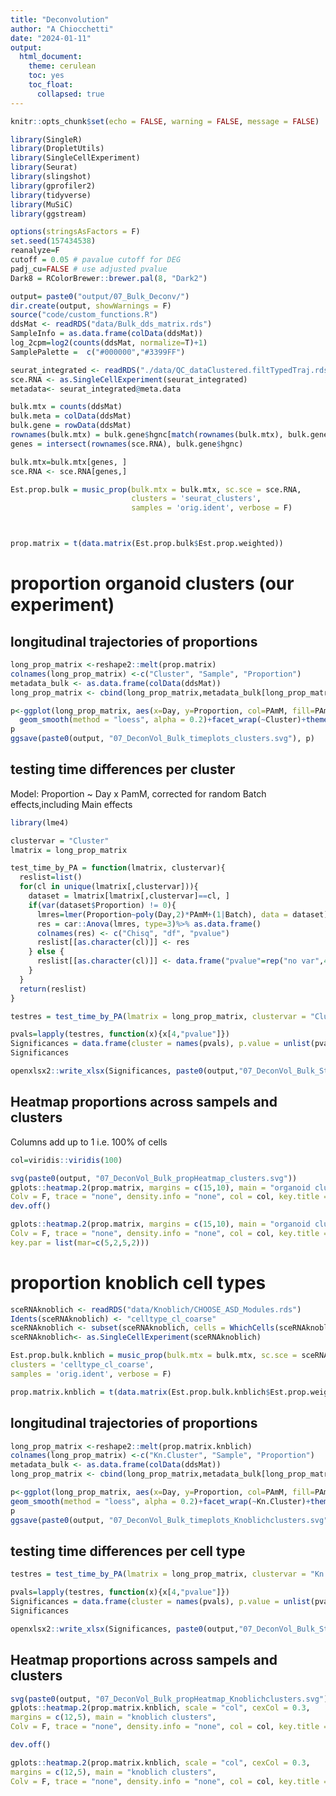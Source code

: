 ```yaml
---
title: "Deconvolution"
author: "A Chiocchetti"
date: "2024-01-11"
output:
  html_document:
    theme: cerulean
    toc: yes
    toc_float:
      collapsed: true
---
```


```r
knitr::opts_chunk$set(echo = FALSE, warning = FALSE, message = FALSE)
```

```r
library(SingleR)
library(DropletUtils)
library(SingleCellExperiment)
library(Seurat)
library(slingshot)
library(gprofiler2)
library(tidyverse)
library(MuSiC)
library(ggstream)
```

```r
options(stringsAsFactors = F)
set.seed(157434538)
reanalyze=F
cutoff = 0.05 # pavalue cutoff for DEG
padj_cu=FALSE # use adjusted pvalue 
Dark8 = RColorBrewer::brewer.pal(8, "Dark2")
```

```r
output= paste0("output/07_Bulk_Deconv/")
dir.create(output, showWarnings = F)
source("code/custom_functions.R")
ddsMat <- readRDS("data/Bulk_dds_matrix.rds")
SampleInfo = as.data.frame(colData(ddsMat))
log_2cpm=log2(counts(ddsMat, normalize=T)+1)
SamplePalette =  c("#000000","#3399FF")

seurat_integrated <- readRDS("./data/QC_dataClustered.filtTypedTraj.rds")
sce.RNA <- as.SingleCellExperiment(seurat_integrated)
metadata<- seurat_integrated@meta.data
```

```r
bulk.mtx = counts(ddsMat)
bulk.meta = colData(ddsMat)
bulk.gene = rowData(ddsMat)
rownames(bulk.mtx) = bulk.gene$hgnc[match(rownames(bulk.mtx), bulk.gene$entrez_gene)]
genes = intersect(rownames(sce.RNA), bulk.gene$hgnc)

bulk.mtx=bulk.mtx[genes, ]
sce.RNA <- sce.RNA[genes,]

Est.prop.bulk = music_prop(bulk.mtx = bulk.mtx, sc.sce = sce.RNA, 
                           clusters = 'seurat_clusters',
                           samples = 'orig.ident', verbose = F)



prop.matrix = t(data.matrix(Est.prop.bulk$Est.prop.weighted))
```


# proportion organoid clusters (our experiment)

## longitudinal trajectories of proportions

```r
long_prop_matrix <-reshape2::melt(prop.matrix)
colnames(long_prop_matrix) <-c("Cluster", "Sample", "Proportion")
metadata_bulk <- as.data.frame(colData(ddsMat))
long_prop_matrix <- cbind(long_prop_matrix,metadata_bulk[long_prop_matrix$Sample,])

p<-ggplot(long_prop_matrix, aes(x=Day, y=Proportion, col=PAmM, fill=PAmM))+
  geom_smooth(method = "loess", alpha = 0.2)+facet_wrap(~Cluster)+theme_classic()
p
ggsave(paste0(output, "07_DeconVol_Bulk_timeplots_clusters.svg"), p)
```

## testing time differences per cluster 

Model: Proportion ~ Day x PamM, corrected for random Batch effects,including Main effects

```r
library(lme4)

clustervar = "Cluster"
lmatrix = long_prop_matrix

test_time_by_PA = function(lmatrix, clustervar){
  reslist=list()
  for(cl in unique(lmatrix[,clustervar])){
    dataset = lmatrix[lmatrix[,clustervar]==cl, ]
    if(var(dataset$Proportion) != 0){
      lmres=lmer(Proportion~poly(Day,2)*PAmM+(1|Batch), data = dataset)
      res = car::Anova(lmres, type=3)%>% as.data.frame()
      colnames(res) <- c("Chisq", "df", "pvalue")
      reslist[[as.character(cl)]] <- res 
    } else {
      reslist[[as.character(cl)]] <- data.frame("pvalue"=rep("no var",4))
    }
  } 
  return(reslist)
}

testres = test_time_by_PA(lmatrix = long_prop_matrix, clustervar = "Cluster")

pvals=lapply(testres, function(x){x[4,"pvalue"]})
Significances = data.frame(cluster = names(pvals), p.value = unlist(pvals,recursive = F))
Significances

openxlsx2::write_xlsx(Significances, paste0(output,"07_DeconVol_Bulk_StatTimecourseDiff_clusters.xslx"))
```

## Heatmap proportions across sampels and clusters

Columns add up to 1 i.e. 100% of cells 

```r

col=viridis::viridis(100)

svg(paste0(output, "07_DeconVol_Bulk_propHeatmap_clusters.svg"))
gplots::heatmap.2(prop.matrix, margins = c(15,10), main = "organoid clusters",cexCol = 0.3,
Colv = F, trace = "none", density.info = "none", col = col, key.title = "prop", key.xlab = "proportion", key.par = list(mar=c(5,2,5,2)))
dev.off()

gplots::heatmap.2(prop.matrix, margins = c(15,10), main = "organoid clusters", cexCol = 0.3,
Colv = F, trace = "none", density.info = "none", col = col, key.title = "prop", key.xlab = "proportion", 
key.par = list(mar=c(5,2,5,2)))

```
# proportion knoblich cell types 

```r
sceRNAknoblich <- readRDS("data/Knoblich/CHOOSE_ASD_Modules.rds")
Idents(sceRNAknoblich) <- "celltype_cl_coarse"
sceRNAknoblich <- subset(sceRNAknoblich, cells = WhichCells(sceRNAknoblich, downsample = 500))
sceRNAknoblich<- as.SingleCellExperiment(sceRNAknoblich)

Est.prop.bulk.knblich = music_prop(bulk.mtx = bulk.mtx, sc.sce = sceRNAknoblich, 
clusters = 'celltype_cl_coarse',
samples = 'orig.ident', verbose = F)

prop.matrix.knblich = t(data.matrix(Est.prop.bulk.knblich$Est.prop.weighted))

```

## longitudinal trajectories of proportions

```r
long_prop_matrix <-reshape2::melt(prop.matrix.knblich)
colnames(long_prop_matrix) <-c("Kn.Cluster", "Sample", "Proportion")
metadata_bulk <- as.data.frame(colData(ddsMat))
long_prop_matrix <- cbind(long_prop_matrix,metadata_bulk[long_prop_matrix$Sample,])

p<-ggplot(long_prop_matrix, aes(x=Day, y=Proportion, col=PAmM, fill=PAmM))+
geom_smooth(method = "loess", alpha = 0.2)+facet_wrap(~Kn.Cluster)+theme_classic()
p
ggsave(paste0(output, "07_DeconVol_Bulk_timeplots_Knoblichclusters.svg"), p)
```
## testing time differences per cell type 

```r
testres = test_time_by_PA(lmatrix = long_prop_matrix, clustervar = "Kn.Cluster")

pvals=lapply(testres, function(x){x[4,"pvalue"]})
Significances = data.frame(cluster = names(pvals), p.value = unlist(pvals,recursive = F))
Significances

openxlsx2::write_xlsx(Significances, paste0(output,"07_DeconVol_Bulk_StatTimecourseDiff_KnCelltypes.xslx"))

```

## Heatmap proportions across sampels and clusters

```r
svg(paste0(output, "07_DeconVol_Bulk_propHeatmap_Knoblichclusters.svg"))
gplots::heatmap.2(prop.matrix.knblich, scale = "col", cexCol = 0.3,
margins = c(12,5), main = "knoblich clusters",
Colv = F, trace = "none", density.info = "none", col = col, key.title = "prop", key.xlab = "proportion", key.par = list(mar=c(5,2,5,2)))

dev.off()

gplots::heatmap.2(prop.matrix.knblich, scale = "col", cexCol = 0.3, 
margins = c(12,5), main = "knoblich clusters",
Colv = F, trace = "none", density.info = "none", col = col, key.title = "prop", key.xlab = "proportion", key.par = list(mar=c(5,2,5,2)))

```








